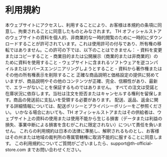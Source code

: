 
# 利用規約

<PolicySection title="1. 規約の承諾">
本ウェブサイトにアクセスし、利用することにより、お客様は本規約の条項に同意し、拘束されることに同意したものとみなされます。
</PolicySection>

<PolicySection title="2. 使用許可">
TH オフィシャルストアのウェブサイトの資料を個人的、非商業的な一時的閲覧のために一時的にダウンロードすることが許可されています。これは使用許可の付与であり、所有権の移転ではありません。この許可の下では、以下のことはできません：
- 資料を変更またはコピーすること
- 商業目的または公開展示（商業的または非商業的）のために資料を使用すること
- ウェブサイトに含まれるソフトウェアを逆コンパイルまたはリバースエンジニアリングしようとすること
- 資料から著作権またはその他の所有権表示を削除すること
</PolicySection>

<PolicySection title="3. 商品情報">
正確な商品説明と価格設定の提供に努めていますが、商品説明やその他のコンテンツが正確、完全、信頼性があり、最新で、エラーがないことを保証するものではありません。
</PolicySection>

<PolicySection title="4. 注文と支払い">
すべての注文は受諾と在庫状況に依存します。当社は注文を拒否またはキャンセルする権利を留保します。商品の発送前に支払いを受領する必要があります。
</PolicySection>

<PolicySection title="5. 配送と返品">
配送、返品、返金に関する詳細情報については、配送ポリシーとプライバシーポリシーをご参照ください。
</PolicySection>

<PolicySection title="6. 責任の制限">
いかなる場合においても、TH オフィシャルストアまたはその供給者は、ウェブサイト上の資料の使用または使用不能から生じる損害（データまたは利益の損失、事業中断による損害を含むがこれに限定されない）について責任を負いません。
</PolicySection>

<PolicySection title="7. 準拠法">
これらの利用規約は日本の法律に準拠し、解釈されるものとし、お客様はその州または地域の裁判所の専属管轄権に取消不能的に服することに同意します。
</PolicySection>

<PolicySection title="8. お問い合わせ">
この利用規約についてご質問がございましたら、support@th-official-store.com までお問い合わせください。
</PolicySection> 